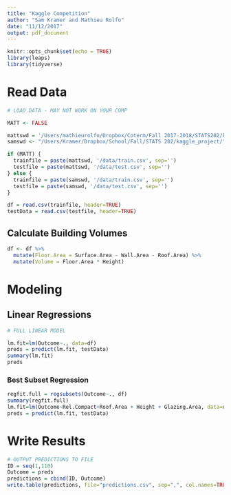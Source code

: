 ```yaml
---
title: "Kaggle Competition"
author: "Sam Kramer and Mathieu Rolfo"
date: "11/12/2017"
output: pdf_document
---
```


```r
knitr::opts_chunk$set(echo = TRUE)
library(leaps)
library(tidyverse)
```


# Read Data
```r
# LOAD DATA - MAY NOT WORK ON YOUR COMP

MATT <- FALSE

mattswd = '/Users/mathieurolfo/Dropbox/Coterm/Fall 2017-2018/STATS202/kaggle_project'
samswd <- "/Users/Kramer/Dropbox/School/Fall/STATS 202/kaggle_project/"

if (MATT) {
  trainfile = paste(mattswd, '/data/train.csv', sep='')
  testfile = paste(mattswd, '/data/test.csv', sep='')
} else {
  trainfile = paste(samswd, '/data/train.csv', sep='')
  testfile = paste(samswd, '/data/test.csv', sep='')
}

df = read.csv(trainfile, header=TRUE)
testData = read.csv(testfile, header=TRUE)
```


## Calculate Building Volumes
```r
df <- df %>% 
  mutate(Floor.Area = Surface.Area - Wall.Area - Roof.Area) %>% 
  mutate(Volume = Floor.Area * Height)
```


# Modeling

## Linear Regressions
```r
# FULL LINEAR MODEL

lm.fit=lm(Outcome~., data=df)
preds = predict(lm.fit, testData)
summary(lm.fit)
preds
```

### Best Subset Regression
```r
regfit.full = regsubsets(Outcome~., df)
summary(regfit.full)
lm.fit=lm(Outcome~Rel.Compact+Roof.Area + Height + Glazing.Area, data=df)
preds = predict(lm.fit, testData)

```

# Write Results

```r
# OUTPUT PREDICTIONS TO FILE
ID = seq(1,110)
Outcome = preds
predictions = cbind(ID, Outcome)
write.table(predictions, file="predictions.csv", sep=",", col.names=TRUE, qmethod="double", row.names=FALSE)
```